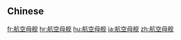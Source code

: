 {{also|航空母艦}}
==Chinese==
{{zh-see|航空母艦}}

[[fr:航空母舰]]
[[hr:航空母舰]]
[[hu:航空母舰]]
[[ja:航空母舰]]
[[zh:航空母舰]]